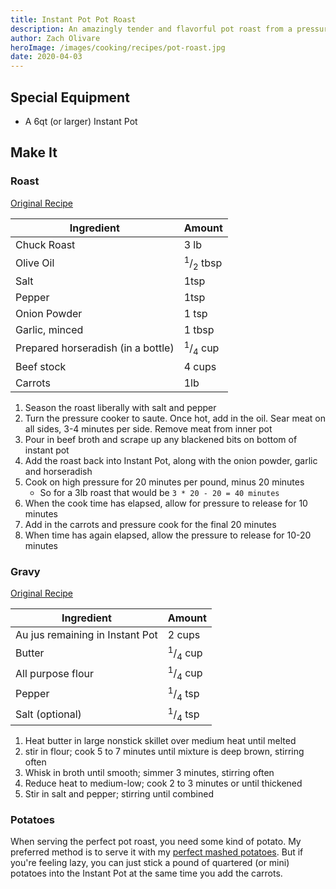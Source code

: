 ```yaml
---
title: Instant Pot Pot Roast
description: An amazingly tender and flavorful pot roast from a pressure cooker!
author: Zach Olivare
heroImage: /images/cooking/recipes/pot-roast.jpg
date: 2020-04-03
---
```


## Special Equipment

- A 6qt (or larger) Instant Pot

## Make It

### Roast

[Original Recipe](https://amindfullmom.com/instant-pot-pot-roast/)

| Ingredient                         | Amount                         |
| ---------------------------------- | ------------------------------ |
| Chuck Roast                        | 3 lb                           |
| Olive Oil                          | <sup>1</sup>/<sub>2</sub> tbsp |
| Salt                               | 1tsp                           |
| Pepper                             | 1tsp                           |
| Onion Powder                       | 1 tsp                          |
| Garlic, minced                     | 1 tbsp                         |
| Prepared horseradish (in a bottle) | <sup>1</sup>/<sub>4</sub> cup  |
| Beef stock                         | 4 cups                         |
| Carrots                            | 1lb                            |

1. Season the roast liberally with salt and pepper
1. Turn the pressure cooker to saute. Once hot, add in the oil. Sear meat on all sides, 3-4 minutes per side. Remove meat from inner pot
1. Pour in beef broth and scrape up any blackened bits on bottom of instant pot
1. Add the roast back into Instant Pot, along with the onion powder, garlic and horseradish
1. Cook on high pressure for 20 minutes per pound, minus 20 minutes
   - So for a 3lb roast that would be `3 * 20 - 20 = 40 minutes`
1. When the cook time has elapsed, allow for pressure to release for 10 minutes
1. Add in the carrots and pressure cook for the final 20 minutes
1. When time has again elapsed, allow the pressure to release for 10-20 minutes

### Gravy

[Original Recipe](https://www.beefitswhatsfordinner.com/recipes/recipe/55593/classic-beef-gravy)

| Ingredient                      | Amount                        |
| ------------------------------- | ----------------------------- |
| Au jus remaining in Instant Pot | 2 cups                        |
| Butter                          | <sup>1</sup>/<sub>4</sub> cup |
| All purpose flour               | <sup>1</sup>/<sub>4</sub> cup |
| Pepper                          | <sup>1</sup>/<sub>4</sub> tsp |
| Salt (optional)                 | <sup>1</sup>/<sub>4</sub> tsp |

1. Heat butter in large nonstick skillet over medium heat until melted
1. stir in flour; cook 5 to 7 minutes until mixture is deep brown, stirring often
1. Whisk in broth until smooth; simmer 3 minutes, stirring often
1. Reduce heat to medium-low; cook 2 to 3 minutes or until thickened
1. Stir in salt and pepper; stirring until combined

### Potatoes

When serving the perfect pot roast, you need some kind of potato. My preferred method is to serve it with my [perfect mashed potatoes](https://www.posten.io/blog/food/sides/mashed-potatoes). But if you're feeling lazy, you can just stick a pound of quartered (or mini) potatoes into the Instant Pot at the same time you add the carrots.

